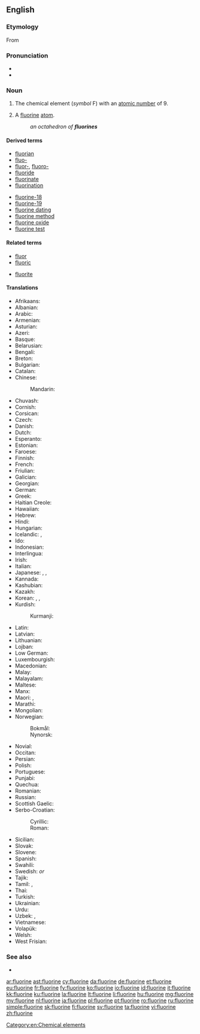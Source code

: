 ==English==
{{elements|F|oxygen|O|neon|Ne}}

===Etymology===
From {{etyl|la|en}} {{term|fluor||flow|lang=la}} {{suffix||ine|lang=en}}

===Pronunciation===
* {{IPA|/ˈflʊəriːn/, /ˈflɔːriːn/|lang=en}}
* {{audio|en-us-fluorine.ogg|Audio (US)|lang=en}}

===Noun===
{{en-noun|~}}
{{wikipedia}}

# {{context|uncountable|lang=en}} The chemical element (''symbol'' F) with an [[atomic number]] of 9.
# {{context|chemistry|countable|lang=en}} A [[fluorine]] [[atom]].
#: ''an octahedron of '''fluorines'''''

====Derived terms====
{{der-top}}
* [[fluorian]]
* [[fluo-]]
* [[fluor-]], [[fluoro-]]
* [[fluoride]]
* [[fluorinate]]
* [[fluorination]]
{{der-mid}}
* [[fluorine-18]]
* [[fluorine-19]]
* [[fluorine dating]]
* [[fluorine method]]
* [[fluorine oxide]]
* [[fluorine test]]
{{der-bottom}}

====Related terms====
{{rel-top}}
* [[fluor]]
* [[fluoric]]
{{rel-mid}}
* [[fluorite]]
{{rel-bottom}}

====Translations====
{{trans-top|chemical element}}
* Afrikaans: {{t|af|fluoor}}
* Albanian: {{t|sq|fluor}}
* Arabic: {{t|ar|فلور|m|tr=filūr}}
* Armenian: {{t|hy|ֆտոր}}
* Asturian: {{t+|ast|flúor}}
* Azeri: {{t|az|flüor}}
* Basque: {{t|eu|fluoroa}}
* Belarusian: {{t|be|фтор|m}}
* Bengali: {{t|bn|ফ্লুরিন|sc=Beng|tr=phlurin}}
* Breton: {{t|br|fluor|m}}
* Bulgarian: {{t|bg|флуо́р|m}}
* Catalan: {{t|ca|fluor}}
* Chinese:
*: Mandarin: {{t+|cmn|氟|tr=fú|sc=Hani}}
* Chuvash: {{t|cv|фтор}}
* Cornish: {{t|kw|fluryn}}
* Corsican: {{t|co|fluoru}}
* Czech: {{t+|cs|fluor|m}}
* Danish: {{t+|da|fluor}}
* Dutch: {{t+|nl|fluor|n}}
* Esperanto: {{t+|eo|fluoro}}
* Estonian: {{t+|et|fluor}}
* Faroese: {{t|fo|flúr}}
* Finnish: {{t+|fi|fluori}}
* French: {{t+|fr|fluor|m}}
* Friulian: {{t|fur|fluôr}}
* Galician: {{t+|gl|flúor}}
* Georgian: {{t|ka|ფთორი|sc=Geor}}
* German: {{t+|de|Fluor|n}}
* Greek: {{t+|el|φθόριο|n}}
* Haitian Creole: {{t|ht|fliyò}}
* Hawaiian: {{t|haw|fluorine}}
* Hebrew: {{t+|he|פלואור|tr=fluor}}
* Hindi: {{t|hi|तरस्विनी|tr=tarasvinī}}
* Hungarian: {{t+|hu|fluor}}
* Icelandic: {{t+|is|flúor|n}}, {{t+|is|flúr}}
* Ido: {{t+|io|fluoro}}
* Indonesian: {{t+|id|fluor}}
* Interlingua: {{t|ia|fluor}}
* Irish: {{t+|ga|fluairín}}
* Italian: {{t+|it|fluoro|m}}
* Japanese: {{t+|ja|フッ素|tr=fusso}}, {{t+|ja|弗素|tr=fusso}}, {{t|ja|フッソ|tr=fusso}}
* Kannada: {{t|kn|ಫ್ಲೂರೀನ್|sc=Knda}}
* Kashubian: {{t|csb|fluòr}}
* Kazakh: {{t+|kk|фтор}}
* Korean: {{t+|ko|플루오르|sc=Hang}}, {{t+|ko|불소|tr=弗素, bulso|sc=Hang}}, {{t+|ko|플루오린|sc=Hang}}
* Kurdish:
*: Kurmanji: {{t|ku|fluor}}
{{trans-mid}}
* Latin: {{t+|la|fluor}}
* Latvian: {{t|lv|fluors|m}}
* Lithuanian: {{t+|lt|fluoras}}
* Lojban: {{t|jbo|li'orkliru}}
* Low German: {{t|nds|fluor}}
* Luxembourgish: {{t|lb|Fluor}}
* Macedonian: {{t|mk|флуор|m}}
* Malay: {{t|ms|fluorin}}
* Malayalam: {{t|ml|ഫ്ലൂറിന്‍|sc=Mlym}}
* Maltese: {{t|mt|fluoru}}
* Manx: {{t|gv|fluoreen}}
* Maori: {{t|mi|hau kōwhai}}, {{t|mi|pūkōwhai}}
* Marathi: {{t|mr|फ्लोरिन|sc=Deva|tr=phlōrin}}
* Mongolian: {{t|mn|фтор}}
* Norwegian: 
*: Bokmål: {{t+|nb|fluor|m|n}}
*: Nynorsk: {{t+|nn|fluor|m|n}}
* Novial: {{t|nov|fluore}}
* Occitan: {{t|oc|fluor}}
* Persian: {{t+|fa|فلوئور|tr=folu'or, felo'or, flu'or}}
* Polish: {{t+|pl|fluor|m}}
* Portuguese: {{t+|pt|flúor|m}}
* Punjabi: {{t|pa|ਫਲੋਰੀਨ|sc=Guru|tr=phlōrīn}}
* Quechua: {{t|qu|flur}}
* Romanian: {{t+|ro|fluor|n}}
* Russian: {{t+|ru|фтор|m}}
* Scottish Gaelic: {{t|gd|fluairin}}
* Serbo-Croatian:
*: Cyrillic: {{t|sh|флуор|m|sc=Cyrl}}
*: Roman: {{t+|sh|fluor|m|sc=Latn}}
* Sicilian: {{t+|scn|fluoru}}
* Slovak: {{t|sk|fluór|m}}
* Slovene: {{t+|sl|fluor}}
* Spanish: {{t+|es|flúor|m}}
* Swahili: {{t|sw|florini}}
* Swedish: {{t+|sv|fluor|n}} ''or'' {{g|c}}
* Tajik: {{t|tg|фтор}}
* Tamil: {{t|ta|ஃவுளூரின்}}, {{t|ta|வினைவியம்}}
* Thai: {{t|th|ฟลูออรีน|tr=flūorīn}}
* Turkish: {{t+|tr|flor}}
* Ukrainian: {{t|uk|фтор|m}}
* Urdu: {{t|ur|فلورین|tr=florīn}}
* Uzbek: {{t|uz|фтор}}, {{t|uz|ftor}}
* Vietnamese: {{t+|vi|flo}}
* Volapük: {{t+|vo|fluorin}}
* Welsh: {{t+|cy|fflworin}}
* West Frisian: {{t+|fy|fluor}}
{{trans-bottom}}

===See also===
* {{l/en|fluorene}}

[[Category:en:Chemical elements]]

[[ar:fluorine]]
[[ast:fluorine]]
[[cy:fluorine]]
[[da:fluorine]]
[[de:fluorine]]
[[et:fluorine]]
[[eu:fluorine]]
[[fr:fluorine]]
[[fy:fluorine]]
[[ko:fluorine]]
[[io:fluorine]]
[[id:fluorine]]
[[it:fluorine]]
[[kk:fluorine]]
[[ku:fluorine]]
[[la:fluorine]]
[[lt:fluorine]]
[[li:fluorine]]
[[hu:fluorine]]
[[mg:fluorine]]
[[my:fluorine]]
[[nl:fluorine]]
[[ja:fluorine]]
[[pl:fluorine]]
[[pt:fluorine]]
[[ro:fluorine]]
[[ru:fluorine]]
[[simple:fluorine]]
[[sk:fluorine]]
[[fi:fluorine]]
[[sv:fluorine]]
[[ta:fluorine]]
[[vi:fluorine]]
[[zh:fluorine]]